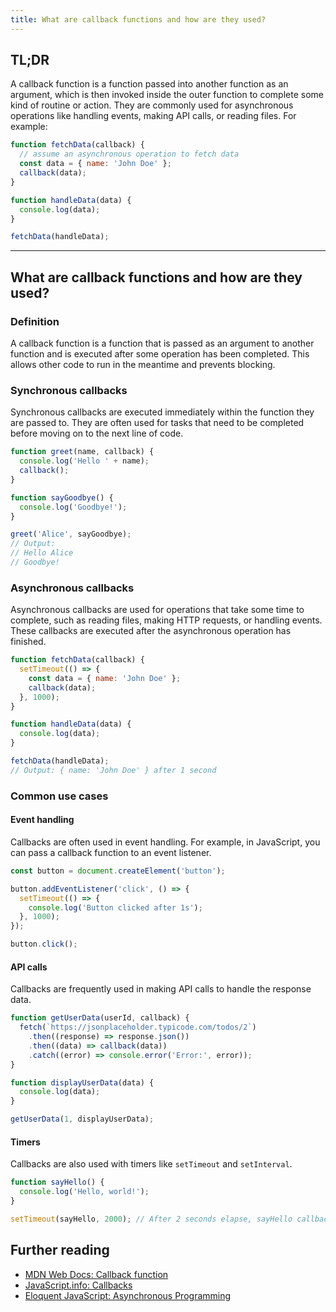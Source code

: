 ```yaml
---
title: What are callback functions and how are they used?
---
```


## TL;DR

A callback function is a function passed into another function as an argument, which is then invoked inside the outer function to complete some kind of routine or action. They are commonly used for asynchronous operations like handling events, making API calls, or reading files. For example:

```js live
function fetchData(callback) {
  // assume an asynchronous operation to fetch data
  const data = { name: 'John Doe' };
  callback(data);
}

function handleData(data) {
  console.log(data);
}

fetchData(handleData);
```

---

## What are callback functions and how are they used?

### Definition

A callback function is a function that is passed as an argument to another function and is executed after some operation has been completed. This allows other code to run in the meantime and prevents blocking.

### Synchronous callbacks

Synchronous callbacks are executed immediately within the function they are passed to. They are often used for tasks that need to be completed before moving on to the next line of code.

```js live
function greet(name, callback) {
  console.log('Hello ' + name);
  callback();
}

function sayGoodbye() {
  console.log('Goodbye!');
}

greet('Alice', sayGoodbye);
// Output:
// Hello Alice
// Goodbye!
```

### Asynchronous callbacks

Asynchronous callbacks are used for operations that take some time to complete, such as reading files, making HTTP requests, or handling events. These callbacks are executed after the asynchronous operation has finished.

```js live
function fetchData(callback) {
  setTimeout(() => {
    const data = { name: 'John Doe' };
    callback(data);
  }, 1000);
}

function handleData(data) {
  console.log(data);
}

fetchData(handleData);
// Output: { name: 'John Doe' } after 1 second
```

### Common use cases

#### Event handling

Callbacks are often used in event handling. For example, in JavaScript, you can pass a callback function to an event listener.

```js live
const button = document.createElement('button');

button.addEventListener('click', () => {
  setTimeout(() => {
    console.log('Button clicked after 1s');
  }, 1000);
});

button.click();
```

#### API calls

Callbacks are frequently used in making API calls to handle the response data.

```js live
function getUserData(userId, callback) {
  fetch(`https://jsonplaceholder.typicode.com/todos/2`)
    .then((response) => response.json())
    .then((data) => callback(data))
    .catch((error) => console.error('Error:', error));
}

function displayUserData(data) {
  console.log(data);
}

getUserData(1, displayUserData);
```

#### Timers

Callbacks are also used with timers like `setTimeout` and `setInterval`.

```js live
function sayHello() {
  console.log('Hello, world!');
}

setTimeout(sayHello, 2000); // After 2 seconds elapse, sayHello callback is called
```

## Further reading

- [MDN Web Docs: Callback function](https://developer.mozilla.org/en-US/docs/Glossary/Callback_function)
- [JavaScript.info: Callbacks](https://javascript.info/callbacks)
- [Eloquent JavaScript: Asynchronous Programming](https://eloquentjavascript.net/11_async.html)
